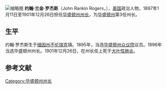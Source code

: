 [[File:John_Rankin_Rogers.jpg|缩略图]]
'''约翰·兰金·罗杰斯'''（John Rankin Rogers，{{bd|1838年|9月|1901年|12月26日|catIdx=R}}），[[美国|美国]]政治人物，1897年1月11日至1901年12月26日担任[[华盛顿州州长|华盛顿州州长]]，为[[华盛顿州|华盛顿州]]第3任州长。

== 生平 ==
约翰·罗杰斯生于[[缅因州|缅因州]][[不伦瑞克_(美国)|不伦瑞克]]镇。1895年，当选[[华盛顿州众议院|华盛顿州众议院]]议员。1896年当选华盛顿州州长。1901年12月26日，在州长任上死于[[大叶性肺炎|大叶性肺炎]]。

==参考文献==
{{reflist}}

{{s-start}}
{{s-off}}
{{succession box | before = [[约翰·麦格劳|约翰·麦格劳]] |title=[[华盛顿州州长|华盛顿州州长]] | years = 1897–1901 | after = [[亨利·麦克布赖德|亨利·麦克布赖德]]}}
{{s-end}}

{{Authority control}}
[[Category:华盛顿州州长|Category:华盛顿州州长]]
